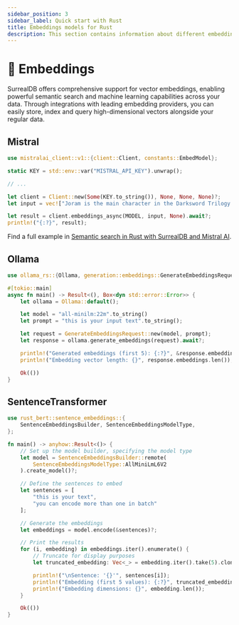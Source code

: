```yaml
---
sidebar_position: 3
sidebar_label: Quick start with Rust
title: Embeddings models for Rust
description: This section contains information about different embedding models you can use with SurrealDB.
---
```



# 🦀 Embeddings

SurrealDB offers comprehensive support for vector embeddings, enabling powerful semantic search and machine learning capabilities across your data. Through integrations with leading embedding providers, you can easily store, index and query high-dimensional vectors alongside your regular data.

<Tabs>
<TabItem label="Mistral">

## Mistral

```rust
use mistralai_client::v1::{client::Client, constants::EmbedModel};

static KEY = std::env::var("MISTRAL_API_KEY").unwrap();

// ...

let client = Client::new(Some(KEY.to_string()), None, None, None)?;
let input = vec!["Joram is the main character in the Darksword Trilogy.".to_string()];

let result = client.embeddings_async(MODEL, input, None).await?;
println!("{:?}", result);
```

Find a full example in [Semantic search in Rust with SurrealDB and Mistral AI](/blog/semantic-search-in-rust-with-surrealdb-and-mistral-ai#generate-mistral-ai-embeddings).

</TabItem>
<TabItem label="Ollama">

## Ollama

```rust
use ollama_rs::{Ollama, generation::embeddings::GenerateEmbeddingsRequest};

#[tokio::main]
async fn main() -> Result<(), Box<dyn std::error::Error>> {
    let ollama = Ollama::default();

    let model = "all-minilm:22m".to_string()
    let prompt = "this is your input text".to_string();

    let request = GenerateEmbeddingsRequest::new(model, prompt);
    let response = ollama.generate_embeddings(request).await?;

    println!("Generated embeddings (first 5): {:?}", &response.embeddings[..5]);
    println!("Embedding vector length: {}", response.embeddings.len());

    Ok(())
}
```

</TabItem>
<TabItem label="SentenceTransformer">

## SentenceTransformer

```rust
use rust_bert::sentence_embeddings::{
    SentenceEmbeddingsBuilder, SentenceEmbeddingsModelType,
};

fn main() -> anyhow::Result<()> {
    // Set up the model builder, specifying the model type
    let model = SentenceEmbeddingsBuilder::remote(
        SentenceEmbeddingsModelType::AllMiniLmL6V2
    ).create_model()?;

    // Define the sentences to embed
    let sentences = [
        "this is your text",
        "you can encode more than one in batch"
    ];

    // Generate the embeddings
    let embeddings = model.encode(&sentences)?;

    // Print the results
    for (i, embedding) in embeddings.iter().enumerate() {
        // Truncate for display purposes
        let truncated_embedding: Vec<_> = embedding.iter().take(5).cloned().collect();

        println!("\nSentence: '{}'", sentences[i]);
        println!("Embedding (first 5 values): {:?}", truncated_embedding);
        println!("Embedding dimensions: {}", embedding.len());
    }

    Ok(())
}
```

</TabItem>
</Tabs>
